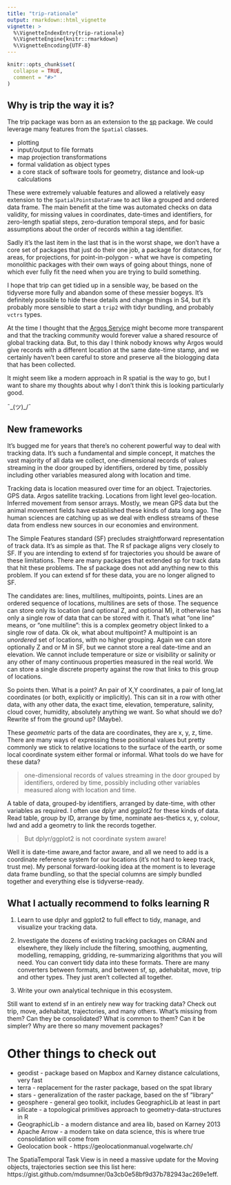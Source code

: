 ```yaml
---
title: "trip-rationale"
output: rmarkdown::html_vignette
vignette: >
  %\VignetteIndexEntry{trip-rationale}
  %\VignetteEngine{knitr::rmarkdown}
  %\VignetteEncoding{UTF-8}
---
```


```r
knitr::opts_chunk$set(
  collapse = TRUE,
  comment = "#>"
)
```

## Why is trip the way it is? 

The trip package was born as an extension to the [sp](https://CRAN.r-rproject.org/package=sp) package. We could leverage many features from the `Spatial` classes. 

* plotting
* input/output to file formats
* map projection transformations
* formal validation as object types
* a core stack of software tools for geometry, distance and look-up calculations

These were extremely valuable features and allowed a relatively easy extension to the `SpatialPointsDataFrame` to act like a grouped and ordered data frame. The main benefit at the time was automated checks on data validity, for missing values in coordinates, date-times and identifiers, for zero-length spatial steps, zero-duration temporal steps, and for basic assumptions about the order of records within a tag identifier. 

Sadly it's the last item in the last that is in the worst shape, we don't have a core set of packages that just do their one job, a package for distances, for areas, for projections, for point-in-polygon - what we have is competing monolithic packages with their own ways of going about things, none of which ever fully fit the need when you are trying to build something. 

I hope that trip can get tidied up in a sensible way, be based on the tidyverse more fully and abandon some of these messier bogeys. It's definitely possible to hide these details and change things in S4, but it's probably more sensible to start a `trip2` with tidyr bundling, and probably `vctrs` types. 

At the time I thought that the [Argos Service](http://www.argos-system.org/) might become more transparent and that the tracking community would forever value a shared resource of global tracking data. But, to this day I think nobody knows why Argos would give records with a different location at the same date-time stamp, and we certainly haven't been careful to store and preserve all the biologging data that has been collected. 

It might seem like a modern approach in R spatial is the way to go, but I want to share my thoughts about why I don't think this is looking particularly good. 


¯\_(ツ)_/¯ 

## New frameworks

It's bugged me for years that there's no coherent powerful way to deal with
tracking data. It's such a fundamental and simple concept, it matches the vast
majority of all data we collect, one-dimensional records of values streaming
in the door grouped by identifiers, ordered by time, possibly including other
variables measured along with location and time.

Tracking data is location measured over time for an object. Trajectories. GPS
data. Argos satellite tracking. Locations from light level geo-location.
Inferred movement from sensor arrays. Mostly, we mean GPS data but the animal
movement fields have established these kinds of data long ago. The human
sciences are catching up as we deal with endless streams of these data from
endless new sources in our economies and environment.

The Simple Features standard (SF) precludes straightforward representation of
track data. It's as simple as that. The R sf package aligns very closely to
SF. If you are intending to extend sf for trajectories you should be aware of
these limitations. There are many packages that extended sp for track data
that hit these problems. The sf package does not add anything new to this
problem. If you can extend sf for these data, you are no longer aligned to SF.

The candidates are: lines, multilines, multipoints, points. Lines are an
ordered sequence of locations, multilines are sets of those. The sequence can
store only its location (and optional Z, and optional M), it otherwise has
only a single row of data that can be stored with it. That's what "one line"
means, or "one multiline": this is a complex geometry object linked to a
single row of data.  Ok ok, what about multipoint? A multipoint is an
*unordered* set of locations, with no higher grouping. Again we can store
optionally Z and or M in SF, but we cannot store a real date-time and an
elevation. We cannot include temperature or size or visibility or salinity or
any other of many continuous properties measured in the real world. We can
store a single discrete property against the row that links to this group of
locations.

So points then. What is a point? An pair of X,Y coordinates, a pair of
long,lat coordinates (or both, explicitly or implicitly). This can sit in a
row with other data, with any other data, the exact time, elevation,
temperature, salinity, cloud cover, humidity, absolutely anything we want.  So
what should we do? Rewrite sf from the ground up? (Maybe).

These *geometric* parts of the data are coordinates, they are x, y, z, time.
There are many ways of expressing these positional values but pretty commonly
we stick to relative locations to the surface of the earth, or some local
coordinate system either formal or informal.  What tools do we have for these data?

> one-dimensional records of values streaming in the door grouped by
> identifiers, ordered by time, possibly including other variables measured
> along with location and time.

A table of data, grouped-by identifiers,
arranged by date-time, with other variables as required. I often use dplyr and
ggplot2 for these kinds of data.  Read table, group by ID, arrange by time,
nominate aes-thetics x, y, colour, lwd and add a geometry to link the records
together.

> But dplyr/ggplot2 is not coordinate system aware!  

Well it is date-time aware,and factor aware, and all we need to add is a coordinate reference system for our locations (it's not hard to keep track, trust me). My personal
forward-looking idea at the moment is to leverage data frame bundling, so that the special columns are simply bundled together and everything else is tidyverse-ready. 

## What I actually recommend to folks learning R

1. Learn to use dplyr and ggplot2 to full effect to tidy, manage, and
visualize your tracking data.

2. Investigate the dozens of existing tracking packages on CRAN and elsewhere,
they likely include the filtering, smoothing, augmenting, modelling,
remapping, gridding, re-summarizing algorithms that you will need. You can
convert tidy data into these formats. There are many converters between
formats, and between sf, sp, adehabitat, move, trip and other types. They just
aren't collected all together.

3. Write your own analytical technique in this ecosystem.

Still want to extend sf in an entirely new way for tracking data? Check out
trip, move, adehabitat, trajectories, and many others. What's missing from them? Can they be
consolidated?  What is common to them? Can it be simpler? Why are there so many movement
packages? 


# Other things to check out

* geodist          - package based on Mapbox and Karney distance calculations, very fast
* terra            - replacement for the raster package, based on the spat library
* stars            - generalization of the raster package, based on the sf "library"
* geosphere        - general geo toolkit, includes GeographicLib at least in part
* silicate         - a topological primitives approach to geometry-data-structures in R
* GeographicLib    - a modern distance and area lib, based on Karney 2013
* Apache Arrow     - a modern take on data science, this is where true consolidation will come from
* Geolocation book - https://geolocationmanual.vogelwarte.ch/


The SpatiaTemporal Task View is in need a massive update for the Moving objects, trajectories section see this list here: https://gist.github.com/mdsumner/0a3cb0e58bf9d37b782943ac269e1eff. 


